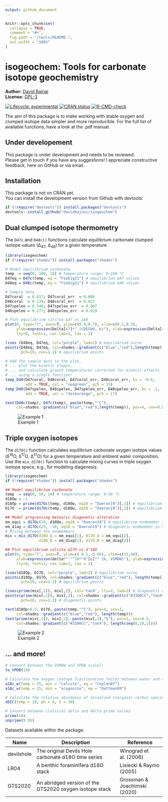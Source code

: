 ```yaml
---
output: github_document
---
```


<!-- README.md is generated from README.Rmd. Please edit that file -->

```r
knitr::opts_chunk$set(
  collapse = TRUE,
  comment = "#>",
  fig.path = "/tools/README-",
  out.width = "100%"
)
```

# isogeochem: Tools for carbonate isotope geochemistry

**Author:** [David Bajnai](https://www.davidbajnai.eu/)<br/>
**License:** [GPL-3](https://opensource.org/licenses/GPL-3.0)

<!-- badges: start -->
[![Lifecycle: experimental](https://img.shields.io/badge/lifecycle-experimental-orange.svg)](https://lifecycle.r-lib.org/articles/stages.html#experimental)
[![CRAN status](https://www.r-pkg.org/badges/version/isogeochem)](https://CRAN.R-project.org/package=isogeochem)
[![R-CMD-check](https://github.com/davidbajnai/isogeochem/workflows/R-CMD-check/badge.svg)](https://github.com/davidbajnai/isogeochem/actions)
<!-- badges: end -->

The aim of this package is to make working with stable oxygen and clumped isotope data simpler and more reproducible.
For the full list of available functions, have a look at the .pdf manual.

## Under developement

This package is under development and needs to be reviewed.<br/>
Please get in touch if you have any suggestions!
I appreciate constructive feedback, here on GitHub or via email.

## Installation

This package is not on CRAN yet.<br/>
You can install the development version from Github with devtools:

``` r
if (!require("devtools")) install.packages("devtools")
devtools::install_github("davidbajnai/isogeochem")
```

## Dual clumped isotope thermometry

The `D47c` and `D48c()` functions calculate equilibrium carbonate clumped isotope values (∆<sub>47</sub>, ∆<sub>48</sub>) for a given temperature.

``` r
library(isogeochem)
if (!require("shades")) install.packages("shades")

# Model equilibrium carbonate
temp  = seq(0, 100, 10) # temperature range: 0—100 °C
D47eq = D47c(temp, eq = "Fiebig21") # equilibrium ∆47 values
D48eq = D48c(temp, eq = "Fiebig21") # equilibrium ∆48 values

# Sample data
D47coral  = 0.617; D47coral_err  = 0.006
D48coral  = 0.139; D48coral_err  = 0.022
D47speleo = 0.546; D47speleo_err  = 0.007
D48speleo = 0.277; D48speleo_err  = 0.029

# Plot equilibrium calcite ∆47 vs ∆48
plot(0, type="l", axes=T, ylim=c(0.4,0.7), xlim=c(0.1,0.3),
     ylab=expression(Delta[47]*" (CDES90, ‰)"), xlab=expression(Delta[48]*" (CDES90, ‰)"),
     lty=0, font=1, cex.lab=1, las = 1)

lines (D48eq, D47eq, col="purple", lwd=2) # equilibrium curve
points(D48eq, D47eq, col=shades::gradient(c("blue","red"),length(temp)),
       pch=19, cex=1.2) # equilibrium points

# Add the sample data to the plot,
# ... plot the kinetic slopes,
# ... and calculate growth temperatures corrected for kinetic effects
# ... using a single function!
temp_D48(D47coral, D48coral, D47coral_err, D48coral_err, ks = -0.6,
         add = TRUE, col = "seagreen", pch = 15)
temp_D48(D47speleo, D48speleo, D47speleo_err, D48speleo_err, ks = -1,
         add = TRUE, col = "darkorange", pch = 17)

text(D48c(temp), D47c(temp), paste(temp,"°C"),
     col=shades::gradient(c("blue","red"),length(temp)), pos=4, cex=0.8)
```
![Example 1](tools/README-example1.png)

## Triple oxygen isotopes

The `d17O()` function calculates equilibrium carbonate oxygen isotope values (δ<sup>18</sup>O, δ<sup>17</sup>O, ∆<sup>17</sup>O) for a given temperature and ambient water composition. Use the `mix_d17O()` function to calculate mixing curves in triple oxygen isotope space, e.g., for modeling diagenesis.

``` r
library(isogeochem)
if (!require("shades")) install.packages("shades")

## Model equilibrium carbonate
temp  = seq(0, 50, 10) # temperature range: 0—50 °C
d18Ow = -1
d18Op = prime(d17Oc(temp, d18Ow, eq18 = "Daeron19")[,1]) # equilibrium d'18O values
D17O  = prime(d17Oc(temp, d18Ow, eq18 = "Daeron19")[,3]) # equilibrium ∆17O values

## Model progressing meteoric diagenetic alteration 
em_equi = d17Oc(10, d18Ow, eq18 = "Daeron19") # equilibrium endmember in mixing model
em_diag = d17Oc(25, -10, eq18 = "Daeron19") # diagenetic endmember in mixing model
# Mixing between the endmembers
mix = mix_d17O(d18O_A = em_equi[1], d17O_A = em_equi[2],
               d18O_B = em_diag[1], d17O_B = em_diag[2])

## Plot equilibrium calcite ∆17O vs d'18O
plot(0, type="l", axes=T, ylim=c(-0.1,-0.04), xlim=c(15,40),
     xlab=expression(delta*"'"^18*"O"[c]*" (‰, VSMOW)"), ylab=expression(Delta^17*"O (‰, VSMOW)"),
     lty=0, font=1, cex.lab=1, las = 1)

lines(d18Op, D17O, col="purple", lwd=2) # equilibrium curve
points(d18Op, D17O, col=shades::gradient(c("blue","red"), length(temp)),
       pch=19, cex=1.2) # equilibrium points

lines(prime(mix[,1]), mix[,2], col="tan4", lty=2, lwd=2) # diagenetic curve
points(prime(mix[,1]), mix[,2], col=shades::gradient(c("#3300CC","tan4"),length(seq(0,10,1))),
       pch=18, cex=1.2) # diagenetic points

text(d18Op+0.5, D17O, paste(temp,"°C"), pos=4, cex=1,
     col=shades::gradient(c("blue","red"), length(temp)))
text(prime(mix[,1]), mix[,2], paste(mix[,3],"%"), pos=1, cex=0.5,
     col=shades::gradient(c("#3300CC","tan4"), length(seq(0,10,1))))
```
![Example 2](tools/README-example2.png)

## ... and more!

``` r
# Convert between the VSMOW and VPDB scalel:
to_VPDB(10)

# Calculate the oxygen isotope fractionation factor between water and carbonate:
a18c_w(temp = 25, min = "calcite", eq = "Coplen07")
a18c_w(temp = 25, min = "aragonite", eq = "Dettman99")

# Calculate the relative abundance of dissolved inorganic carbon species:
xDIC(temp = 10, ph = 8, S = 30)

# Convert between classical delta and delta prime values
prime(10)
unprime(9.95)
```

Datasets available within the package:

| Name       | Description                                             | Reference                    |
|------------|---------------------------------------------------------|------------------------------|
| devilshole | The original Devils Hole carbonate d18O time series     | Winograd et al. (2006)       |
| LR04       | A benthic foraminifera d18O stack                       | Lisiecki & Raymo (2005)      |
| GTS2020    | An abridged version of the GTS2020 oxygen isotope stack | Grossman & Joachimski (2020) |
